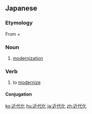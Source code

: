 ==Japanese==
{{ja-kanjitab|きん|だい|か|yomi=on}}

===Etymology===
From {{m|ja|近代|sc=Jpan|tr=kindai||modern times}} + {{m|ja|化|sc=Jpan|tr=ka||cause to become}}

===Noun===
{{ja-noun|きんだいか}}

# [[modernization]]

===Verb===
{{ja-verb-suru|きんだいか}}

# to [[modernize]]

====Conjugation====
{{ja-suru|きんだいか}}

[[ko:近代化]]
[[hu:近代化]]
[[ja:近代化]]
[[zh:近代化]]